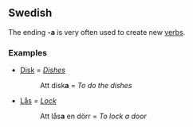 ==Swedish==
The ending '''-a''' is very often used to create new [[verb]]s.

===Examples===
*[[Disk]] = ''[[Dishes]]''
*:Att disk'''a''' = ''To do the dishes''
*[[Lås]] = ''[[Lock]]''
*:Att lås'''a''' en dörr = ''To lock a door''



{{stub}}